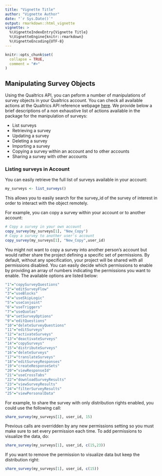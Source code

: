 ```yaml
---
title: "Vignette Title"
author: "Vignette Author"
date: "`r Sys.Date()`"
output: rmarkdown::html_vignette
vignette: >
  %\VignetteIndexEntry{Vignette Title}
  %\VignetteEngine{knitr::rmarkdown}
  %\VignetteEncoding{UTF-8}
---
```


```r
knitr::opts_chunk$set(
  collapse = TRUE,
  comment = "#>"
)
```

## Manipulating Survey Objects

Using the Qualtrics API, you can peform a number of manipulations of survey objects in your Qualtrics account. You can check all available actions at the Qualtrics API reference webpage [here](https://api.qualtrics.com/reference/get-brand-info). We provide below a brief descriptions of a non exhaustive list of actions available in the package for the manipulation of surveys:

* List surveys
* Retrieving a survey
* Updating a survey
* Deleting a survey
* Importing a survey
* Copying a survey within an account and to other accounts
* Sharing a survey with other accounts

### Listing surveys in Account

You can easily retrieve the full list of surveys available in your account:

``` r
my_surveys <- list_surveys()
```

This allows you to easily search for the survey_id of the survey of interest in order to interact with the object remotely.

For example, you can copy a survey within your account or to another account:

``` r
# Copy a survey in your own account
copy_survey(my_surveys[1], "New_Copy")
# Copy a survey to another user's account
copy_survey(my_surveys[1], "New_Copy",user_id)
```

You might not want to copy a survey into another person's account but would rather share the project defining a specific set
of permissions. By default, without any specification, your project will be shared with all permissions disabled. You can easily decide which permissions to enable by providing an array of numbers indicating the permissions you want to enable. The available options are listed below:

``` r
"1"="copySurveyQuestions"
"2"="editSurveyFlow"
"3"="useBlocks"
"4"="useSkipLogic"
"5"="useConjoint"
"6"="useTriggers"
"7"="useQuotas"
"8"="setSurveyOptions"
"9"="editQuestions"
"10"="deleteSurveyQuestions"
"11"="editSurveys"
"12"="activateSurveys"
"13"="deactivateSurveys"
"14"="copySurveys"
"15"="distributeSurveys"
"16"="deleteSurveys"
"17"="translateSurveys"
"18"="editSurveyResponses"
"19"="createResponseSets"
"20"="viewResponseId"
"21"="useCrossTabs"
"22"="downloadSurveyResults"
"23"="viewSurveyResults"
"24"="filterSurveyResults"
"25"="viewPersonalData"
```

For example, to share the survey with only distribution rights enabled, you could use the following call:

``` r
share_survey(my_surveys[1], user_id, 15)
```

Previous calls are overridden by any new permissions setting so you must make sure to set every permission each time. To add permissions to visualize the data, do:

``` r
share_survey(my_surveys[1], user_id, c(15,23))
```

If you want to remove the permission to visualize data but keep the distribution right:

``` r
share_survey(my_surveys[1], user_id, c(15))
```
